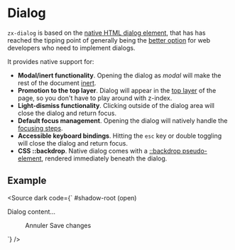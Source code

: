 
<Meta title="Core/zx-dialog" />

# Dialog

`zx-dialog` is based on the [native HTML dialog element](https://developer.mozilla.org/en-US/docs/Web/HTML/Element/dialog), that has  has reached the tipping point of generally being the [better option](https://www.scottohara.me/blog/2023/01/26/use-the-dialog-element.html) for web developers who need to implement dialogs.

It provides native support for:
- **Modal/inert functionality**. Opening the dialog as _modal_ will make the rest of the document [inert](https://html.spec.whatwg.org/multipage/interaction.html#modal-dialogs-and-inert-subtrees).
- **Promotion to the top layer**. Dialog will appear in the [top layer](https://drafts.csswg.org/css-position-4/#document-top-layer) of the page, so you don't have to play around with z-index.
- **Light-dismiss functionality**. Clicking outside of the dialog area will close the dialog and return focus.
- **Default focus management**. Opening the dialog will natively handle the [focusing steps](https://html.spec.whatwg.org/multipage/interactive-elements.html#dialog-focusing-steps).
- **Accessible keyboard bindings**. Hitting the `esc` key or double toggling will close the dialog and return focus.
- **CSS ::backdrop**. Native dialog comes with a [::backdrop pseudo-element](https://developer.chrome.com/blog/css-backdrop-inheritance), rendered immediately beneath the dialog.

## Example

<Source
  dark
  code={`<zx-dialog align="center">
  #shadow-root (open)
    <!-- use the native html dialog -->
    <dialog>…</dialog>
  <form>
    Dialog content…
  </form>
  <menu slot="actions">
    <zx-button variant="outline" invokeaction="close">Annuler<zx-button>
    <zx-button variant="primary">Save changes<zx-button>
  </menu>
</zx-dialog>`}
/>

<Story of={Stories.Showcase} />
<Controls of={Stories.Showcase} />

